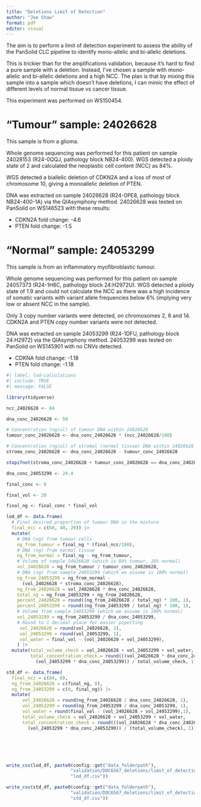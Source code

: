 ```yaml
---
title: "Deletions Limit of Detection"
author: "Joe Shaw"
format: pdf
editor: visual
---
```


The aim is to perform a limit of detection experiment to assess the ability of the PanSolid CLC pipeline to identify mono-allelic and bi-allelic deletions.

This is trickier than for the amplifications validation, because it's hard to find a pure sample with a deletion. Instead, I've chosen a sample with mono-allelic and bi-allelic deletions and a high NCC. The plan is that by mixing this sample into a sample which doesn't have deletions, I can mimic the effect of different levels of normal tissue vs cancer tissue.

This experiment was performed on WS150454.

# "Tumour" sample: 24026628

This sample is from a glioma.

Whole genome sequencing was performed for this patient on sample 24028153 (R24-0QQJ, pathology block NB24-400). WGS detected a ploidy state of 2 and calculated the neoplastic cell content (NCC) as 84%.

WGS detected a biallelic deletion of CDKN2A and a loss of most of chromosome 10, giving a monoallelic deletion of PTEN.

DNA was extracted on sample 24026628 (R24-0PE8, pathology block NB24-400-1A) via the QIAsymphony method. 24026628 was tested on PanSolid on WS146523 with these results:

-   CDKN2A fold change: -4.6
-   PTEN fold change: -1.5

# "Normal" sample: 24053299

This sample is from an inflammatory myofibroblastic tumour.

Whole genome sequencing was performed for this patient on sample 24057373 (R24-1H6C, pathology block 24:H2972U). WGS detected a ploidy state of 1.9 and could not calculate the NCC as there was a high incidence of somatic variants with variant allele frequencies below 6% (implying very low or absent NCC in the sample).

Only 3 copy number variants were detected, on chromosomes 2, 6 and 14. CDKN2A and PTEN copy number variants were not detected.

DNA was extracted on sample 24053299 (R24-1DFU, pathology block 24:H2972) via the QIAsymphony method. 24053299 was tested on PanSolid on WS145901 with no CNVs detected.

-   CDKNA fold change: -1.18
-   PTEN fold change: -1.18

```r
#| label: lod-calculations
#| include: TRUE
#| message: FALSE

library(tidyverse)

ncc_24026628 <- 84

dna_conc_24026628 <- 50

# Concentration (ng/ul) of tumour DNA within 24026628
tumour_conc_24026628 <- dna_conc_24026628 * (ncc_24026628/100)

# Concentration (ng/ul) of stromal (normal tissue) DNA within 24026628
stroma_conc_24026628 <- dna_conc_24026628 - tumour_conc_24026628

stopifnot(stroma_conc_24026628 + tumour_conc_24026628 == dna_conc_24026628)

dna_conc_24053299 <- 24.4

final_conc <- 6

final_vol <- 20

final_ng <- final_conc * final_vol

lod_df <- data.frame(
  # Final desired proportion of tumour DNA in the mixture
  final_ncc = c(60, 40, 20)) |> 
  mutate(
    # DNA (ng) from tumour cells
    ng_from_tumour = final_ng * (final_ncc/100),
    # DNA (ng) from normal tissue
    ng_from_normal = final_ng - ng_from_tumour,
    # Volume of sample 24026628 (which is 84% tumour, 16% normal)
    vol_24026628 = ng_from_tumour / tumour_conc_24026628,
    # DNA (ng) from sample 24053299 (which we assume is 100% normal)
    ng_from_24053299 = ng_from_normal - 
      (vol_24026628 * stroma_conc_24026628),
    ng_from_24026628 = vol_24026628 * dna_conc_24026628,
    total_ng = ng_from_24053299 + ng_from_24026628,
    percent_24026628 = round((ng_from_24026628 / total_ng) * 100, 1),
    percent_24053299 = round((ng_from_24053299 / total_ng) * 100, 1),
    # Volume from sample 24053299 (which we assume is 100% normal)
    vol_24053299 = ng_from_24053299 / dna_conc_24053299,
    # Round to 1 decimal place for easier pipetting
     vol_24026628 = round(vol_24026628, 1),
     vol_24053299 = round(vol_24053299, 1),
     vol_water = final_vol - (vol_24026628 + vol_24053299),
    ) |> 
  mutate(total_volume_check = vol_24026628 + vol_24053299 + vol_water,
         total_concentration_check = round(((vol_24026628 * dna_conc_24026628) +
           (vol_24053299 * dna_conc_24053299)) / total_volume_check, 1))

std_df <- data.frame(
  final_ncc = c(84, 0), 
  ng_from_24026628 = c(final_ng, 0),
  ng_from_24053299 = c(0, final_ng)) |> 
  mutate(
      vol_24026628 = round(ng_from_24026628 / dna_conc_24026628, 1),
      vol_24053299 = round(ng_from_24053299 / dna_conc_24053299, 1),
      vol_water = round(final_vol - (vol_24026628 + vol_24053299),1),
      total_volume_check = vol_24026628 + vol_24053299 + vol_water,
      total_concentration_check = round(((vol_24026628 * dna_conc_24026628) +
        (vol_24053299 * dna_conc_24053299)) / (total_volume_check), 1))






write_csv(lod_df, paste0(config::get("data_folderpath"),
                        "validation/DOC6567_deletions/limit_of_detection/",
                        "lod_df.csv"))

write_csv(std_df, paste0(config::get("data_folderpath"),
                        "validation/DOC6567_deletions/limit_of_detection/",
                        "std_df.csv"))

```
